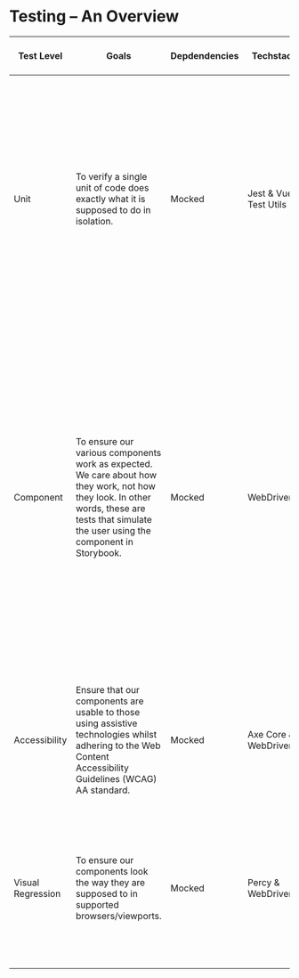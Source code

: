 <Meta title="Documentation/Standards/Testing/Overview"/>

# Testing – An Overview

| Test Level        | Goals                                                                                                                                                                                        | Depdendencies | Techstack              | Main Owner                   | Where do they happen? | Examples                                                                                                                                                                                                                                                                                                                                                                              |
|-------------------|----------------------------------------------------------------------------------------------------------------------------------------------------------------------------------------------|---------------|------------------------|------------------------------|-----------------------|---------------------------------------------------------------------------------------------------------------------------------------------------------------------------------------------------------------------------------------------------------------------------------------------------------------------------------------------------------------------------------------|
| Unit              | To verify a single unit of code does exactly what it is supposed to do in isolation.                                                                                                         | Mocked        | Jest & Vue Test Utils  | Developer                    | Component             | When I call a method, does it call the necessary dependencies with the correct parameters?   When I call a computed property, does it return the expected value under different conditions?   When I mount a component, does an element have the expected attributes?                                                                                                                 |
| Component         | To ensure our various components work as expected. We care about how they work, not how they look.  In other words, these are tests that simulate the user using the component in Storybook. | Mocked        | WebDriverIO            | Developer & Quality Engineer | Storybook             | When I use checkout, if I press on the “Go to payment” button and it’s a duplicate order, is the dialog warning the user shown?   When I click ‘Accept All’, is the correct cookie value set?  Clarification: at this level, we care that the dialog warning is displayed. We don’t care that a method sets a property with a specific value, or that the dialog has certain colours. |
| Accessibility     | Ensure that our components are usable to those using assistive technologies whilst adhering to the Web Content Accessibility Guidelines (WCAG) AA standard.                                  | Mocked        | Axe Core & WebDriverIO | Developer & Quality Engineer | Storybook             | Is the contrast between the color and background-color attributes accessible?  Are the ARIA attributes present, with valid values?                                                                                                                                                                                                                                                    |
| Visual Regression | To ensure our components look the way they are supposed to in supported browsers/viewports.                                                                                                  | Mocked        | Percy & WebDriverIO    | Developer & Quality Engineer | Storybook             | Does my component look exactly as expected in multiple screen sizes?  Are the colours, paddings, margins, copies, under different conditions, correct?                                                                                                                                                                                                                                |